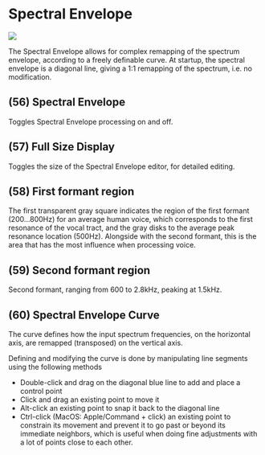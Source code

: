 # Spectral Envelope

![](https://media.githubusercontent.com/media/FLUX-SE/doc_images/main/Plugins/ircam-trax/trax_10.png)

The Spectral Envelope allows for complex remapping of the spectrum envelope, according to a freely definable curve.
At startup, the spectral envelope is a diagonal line, giving a 1:1 remapping of the spectrum, i.e. no modification.


## (56) Spectral Envelope
Toggles Spectral Envelope processing on and off.


## (57) Full Size Display
Toggles the size of the Spectral Envelope editor, for detailed editing.


## (58) First formant region
The first transparent gray square indicates the region of the first formant (200...800Hz) for an average human
voice, which corresponds to the first resonance of the vocal tract, and the gray disks to the average peak resonance
location (500Hz). Alongside with the second formant, this is the area that has the most influence when processing voice.


## (59) Second formant region
Second formant, ranging from 600 to 2.8kHz, peaking at 1.5kHz.


## (60) Spectral Envelope Curve
The curve defines how the input spectrum frequencies, on the horizontal axis, are remapped (transposed) on the vertical
axis.


Defining and modifying the curve is done by manipulating line segments using the following methods


* Double-click and drag on the diagonal blue line to add and place a control point
* Click and drag an existing point to move it
* Alt-click an existing point to snap it back to the diagonal line
* Ctrl-click (MacOS: Apple/Command + click) an existing point to constrain its movement and prevent it to go past or
beyond its immediate neighbors, which is useful when doing fine adjustments with a lot of points close to each other.
